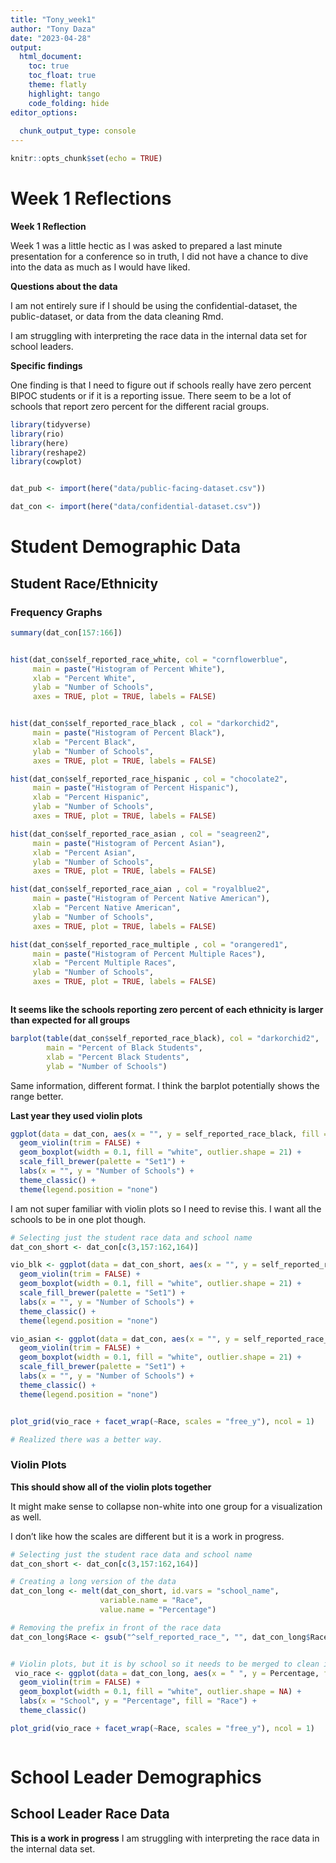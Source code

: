 ```yaml
---
title: "Tony_week1"
author: "Tony Daza"
date: "2023-04-28"
output: 
  html_document:
    toc: true
    toc_float: true
    theme: flatly
    highlight: tango
    code_folding: hide
editor_options: 
  
  chunk_output_type: console
---
```


```r
knitr::opts_chunk$set(echo = TRUE)
```


# Week 1 Reflections   

**Week 1 Reflection**    

Week 1 was a little hectic as I was asked to prepared a last minute presentation for a conference so in truth, I did not have a chance to dive into the data as much as I would have liked.  

**Questions about the data**   

I am not entirely sure if I should be using the confidential-dataset, the public-dataset, or data from the data cleaning Rmd. 

I am struggling with interpreting the race data in the internal data set for school leaders. 


**Specific findings**   

One finding is that I need to figure out if schools really have zero percent BIPOC students or if it is a reporting issue. There seem to be a lot of schools that report zero percent for the different racial groups. 



```r
library(tidyverse)
library(rio)
library(here)
library(reshape2)
library(cowplot)


dat_pub <- import(here("data/public-facing-dataset.csv"))

dat_con <- import(here("data/confidential-dataset.csv"))


```


# Student Demographic Data  
## Student Race/Ethnicity  

### Frequency Graphs  

```r

summary(dat_con[157:166])


hist(dat_con$self_reported_race_white, col = "cornflowerblue", 
     main = paste("Histogram of Percent White"),
     xlab = "Percent White", 
     ylab = "Number of Schools",
     axes = TRUE, plot = TRUE, labels = FALSE)


hist(dat_con$self_reported_race_black , col = "darkorchid2", 
     main = paste("Histogram of Percent Black"),
     xlab = "Percent Black", 
     ylab = "Number of Schools",
     axes = TRUE, plot = TRUE, labels = FALSE)

hist(dat_con$self_reported_race_hispanic , col = "chocolate2", 
     main = paste("Histogram of Percent Hispanic"),
     xlab = "Percent Hispanic", 
     ylab = "Number of Schools",
     axes = TRUE, plot = TRUE, labels = FALSE)

hist(dat_con$self_reported_race_asian , col = "seagreen2", 
     main = paste("Histogram of Percent Asian"),
     xlab = "Percent Asian", 
     ylab = "Number of Schools",
     axes = TRUE, plot = TRUE, labels = FALSE)

hist(dat_con$self_reported_race_aian , col = "royalblue2", 
     main = paste("Histogram of Percent Native American"),
     xlab = "Percent Native American", 
     ylab = "Number of Schools",
     axes = TRUE, plot = TRUE, labels = FALSE)

hist(dat_con$self_reported_race_multiple , col = "orangered1", 
     main = paste("Histogram of Percent Multiple Races"),
     xlab = "Percent Multiple Races", 
     ylab = "Number of Schools",
     axes = TRUE, plot = TRUE, labels = FALSE)



```


**It seems like the schools reporting zero percent of each ethnicity is larger than expected for all groups**


```r

barplot(table(dat_con$self_reported_race_black), col = "darkorchid2", 
        main = "Percent of Black Students",
        xlab = "Percent Black Students",
        ylab = "Number of Schools")


```

Same information, different format. I think the barplot potentially shows the range better.


**Last year they used violin plots**

```r

ggplot(data = dat_con, aes(x = "", y = self_reported_race_black, fill = self_reported_race_black)) +
  geom_violin(trim = FALSE) +
  geom_boxplot(width = 0.1, fill = "white", outlier.shape = 21) +
  scale_fill_brewer(palette = "Set1") +
  labs(x = "", y = "Number of Schools") +
  theme_classic() +
  theme(legend.position = "none")


```

I am not super familiar with violin plots so I need to revise this. I want all the schools to be in one plot though.

```r
# Selecting just the student race data and school name
dat_con_short <- dat_con[c(3,157:162,164)]

vio_blk <- ggplot(data = dat_con_short, aes(x = "", y = self_reported_race_black, fill = self_reported_race_black)) +
  geom_violin(trim = FALSE) +
  geom_boxplot(width = 0.1, fill = "white", outlier.shape = 21) +
  scale_fill_brewer(palette = "Set1") +
  labs(x = "", y = "Number of Schools") +
  theme_classic() +
  theme(legend.position = "none")

vio_asian <- ggplot(data = dat_con, aes(x = "", y = self_reported_race_black, fill = self_reported_race_black)) +
  geom_violin(trim = FALSE) +
  geom_boxplot(width = 0.1, fill = "white", outlier.shape = 21) +
  scale_fill_brewer(palette = "Set1") +
  labs(x = "", y = "Number of Schools") +
  theme_classic() +
  theme(legend.position = "none")


plot_grid(vio_race + facet_wrap(~Race, scales = "free_y"), ncol = 1)

# Realized there was a better way.
```

### Violin Plots  

**This should show all of the violin plots together**  

It might make sense to collapse non-white into one group for a visualization as well.  

I don't like how the scales are different but it is a work in progress.  

```r

# Selecting just the student race data and school name
dat_con_short <- dat_con[c(3,157:162,164)]

# Creating a long version of the data
dat_con_long <- melt(dat_con_short, id.vars = "school_name", 
                    variable.name = "Race", 
                    value.name = "Percentage")

# Removing the prefix in front of the race data
dat_con_long$Race <- gsub("^self_reported_race_", "", dat_con_long$Race)


# Violin plots, but it is by school so it needs to be merged to clean it.
 vio_race <- ggplot(data = dat_con_long, aes(x = " ", y = Percentage, fill = Race)) +
  geom_violin(trim = FALSE) +
  geom_boxplot(width = 0.1, fill = "white", outlier.shape = NA) +
  labs(x = "School", y = "Percentage", fill = "Race") +
  theme_classic()

plot_grid(vio_race + facet_wrap(~Race, scales = "free_y"), ncol = 1)



```

# School Leader Demographics   
## School Leader Race Data   

**This is a work in progress**
I am struggling with interpreting the race data in the internal data set. 

